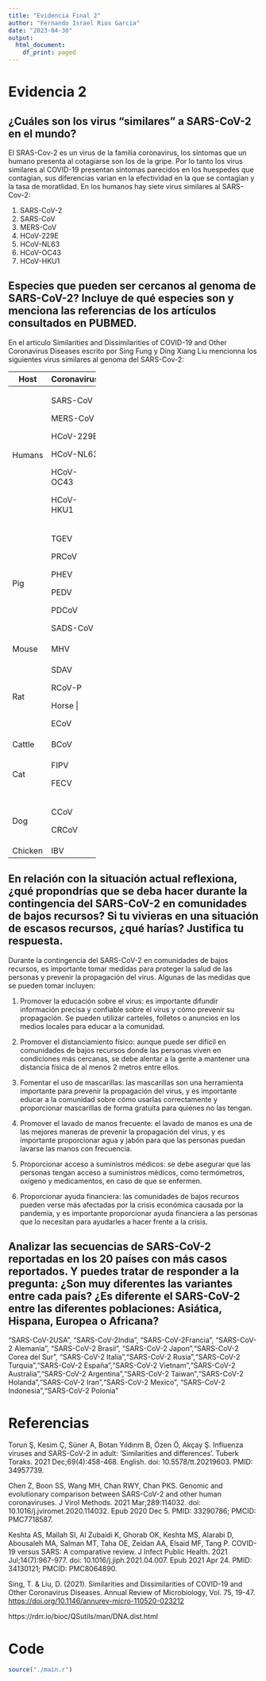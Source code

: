 ```yaml
---
title: "Evidencia Final 2"
author: "Fernando Israel Rios Garcia"
date: "2023-04-30"
output:
  html_document:
    df_print: paged
---
```


# Evidencia 2

## ¿Cuáles son los virus "similares" a SARS-CoV-2 en el mundo?

El SRAS-Cov-2 es un virus de la familia coronavirus, los sintomas que un humano presenta al cotagiarse son los de la gripe. Por lo tanto los virus similares al COVID-19 presentan sintomas parecidos en los huespedes que contagian, sus diferencias varian en la efectividad en la que se contagian y la tasa de moratlidad. En los humanos hay siete virus similares al SARS-Cov-2:

1.  SARS-CoV-2
2.  SARS-CoV
3.  MERS-CoV
4.  HCoV-229E
5.  HCoV-NL63
6.  HCoV-OC43
7.  HCoV-HKU1

## Especies que pueden ser cercanos al genoma de SARS-CoV-2? Incluye de qué especies son y menciona las referencias de los artículos consultados en PUBMED.

En el articulo Similarities and Dissimilarities of COVID-19 and Other Coronavirus Diseases escrito por Sing Fung y Ding Xiang Liu mencionna los siguientes virus similares al genoma del SARS-Cov-2:

+----------+-------------+
| Host     | Coronavirus |
+==========+=============+
| Humans   | SARS-CoV    |
|          |             |
|          | MERS-CoV    |
|          |             |
|          | HCoV-229E   |
|          |             |
|          | HCoV-NL63   |
|          |             |
|          | HCoV-OC43   |
|          |             |
|          | HCoV-HKU1   |
+----------+-------------+
| Pig      | TGEV        |
|          |             |
|          | PRCoV       |
|          |             |
|          | PHEV        |
|          |             |
|          | PEDV        |
|          |             |
|          | PDCoV       |
|          |             |
|          | SADS-CoV    |
+----------+-------------+
| Mouse    | MHV         |
+----------+-------------+
| Rat      | SDAV        |
|          |             |
|          | RCoV-P      |
|          |             |
|          | Horse     |
|          |             |
|          | ECoV        |
+----------+-------------+
| Cattle   | BCoV        |
+----------+-------------+
| Cat      | FIPV        |
|          |             |
|          | FECV        |
+----------+-------------+
| Dog      | CCoV        |
|          |             |
|          | CRCoV       |
+----------+-------------+
| Chicken  | IBV         |
+----------+-------------+

## En relación con la situación actual reflexiona, ¿qué propondrías que se deba hacer durante la contingencia del SARS-CoV-2 en comunidades de bajos recursos? Si tu vivieras en una situación de escasos recursos, ¿qué harías? Justifica tu respuesta.

Durante la contingencia del SARS-CoV-2 en comunidades de bajos recursos, es importante tomar medidas para proteger la salud de las personas y prevenir la propagación del virus. Algunas de las medidas que se pueden tomar incluyen:

1.  Promover la educación sobre el virus: es importante difundir información precisa y confiable sobre el virus y cómo prevenir su propagación. Se pueden utilizar carteles, folletos o anuncios en los medios locales para educar a la comunidad.

2.  Promover el distanciamiento físico: aunque puede ser difícil en comunidades de bajos recursos donde las personas viven en condiciones más cercanas, se debe alentar a la gente a mantener una distancia física de al menos 2 metros entre ellos.

3.  Fomentar el uso de mascarillas: las mascarillas son una herramienta importante para prevenir la propagación del virus, y es importante educar a la comunidad sobre cómo usarlas correctamente y proporcionar mascarillas de forma gratuita para quienes no las tengan.

4.  Promover el lavado de manos frecuente: el lavado de manos es una de las mejores maneras de prevenir la propagación del virus, y es importante proporcionar agua y jabón para que las personas puedan lavarse las manos con frecuencia.

5.  Proporcionar acceso a suministros médicos: se debe asegurar que las personas tengan acceso a suministros médicos, como termómetros, oxígeno y medicamentos, en caso de que se enfermen.

6.  Proporcionar ayuda financiera: las comunidades de bajos recursos pueden verse más afectadas por la crisis económica causada por la pandemia, y es importante proporcionar ayuda financiera a las personas que lo necesitan para ayudarles a hacer frente a la crisis.

## Analizar las secuencias de SARS-CoV-2 reportadas en los 20 países con más casos reportados. Y puedes tratar de responder a la pregunta: ¿Son muy diferentes las variantes entre cada país? ¿Es diferente el SARS-CoV-2 entre las diferentes poblaciones: Asiática, Hispana, Europea o Africana?

"SARS-CoV-2USA", "SARS-CoV-2India", "SARS-CoV-2Francia", "SARS-CoV-2 Alemania", "SARS-CoV-2 Brasil", "SARS-CoV-2 Japon","SARS-CoV-2 Corea del Sur", "SARS-CoV-2 Italia","SARS-CoV-2 Rusia","SARS-CoV-2 Turquia","SARS-CoV-2 España","SARS-CoV-2 Vietnam","SARS-CoV-2 Australia","SARS-CoV-2 Argentina","SARS-CoV-2 Taiwan","SARS-CoV-2 Holanda","SARS-CoV-2 Iran","SARS-CoV-2 Mexico", "SARS-CoV-2 Indonesia","SARS-CoV-2 Polonia"

# Referencias

Torun Ş, Kesim Ç, Süner A, Botan Yıldırım B, Özen Ö, Akçay Ş. Influenza viruses and SARS-CoV-2 in adult: 'Similarities and differences'. Tuberk Toraks. 2021 Dec;69(4):458-468. English. doi: 10.5578/tt.20219603. PMID: 34957739.

Chen Z, Boon SS, Wang MH, Chan RWY, Chan PKS. Genomic and evolutionary comparison between SARS-CoV-2 and other human coronaviruses. J Virol Methods. 2021 Mar;289:114032. doi: 10.1016/j.jviromet.2020.114032. Epub 2020 Dec 5. PMID: 33290786; PMCID: PMC7718587.

Keshta AS, Mallah SI, Al Zubaidi K, Ghorab OK, Keshta MS, Alarabi D, Abousaleh MA, Salman MT, Taha OE, Zeidan AA, Elsaid MF, Tang P. COVID-19 versus SARS: A comparative review. J Infect Public Health. 2021 Jul;14(7):967-977. doi: 10.1016/j.jiph.2021.04.007. Epub 2021 Apr 24. PMID: 34130121; PMCID: PMC8064890.

Sing, T. & Liu, D. (2021). Similarities and Dissimilarities of COVID-19 and Other Coronavirus Diseases. Annual Review of Microbiology, Vol. 75, 19-47. <https://doi.org/10.1146/annurev-micro-110520-023212>

https://rdrr.io/bioc/QSutils/man/DNA.dist.html

# Code
```r
source("./main.r")
```